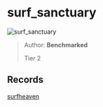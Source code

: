 
# surf_sanctuary

![surf_sanctuary](https://raw.githubusercontent.com/Sayt123/SurfMapPics/Maps-and-bonuses/csgo/surf_sanctuary.jpg)

> Author: **Benchmarked**
>
> Tier 2

## Records

[surfheaven](https://surfheaven.eu/map/surf_sanctuary)
